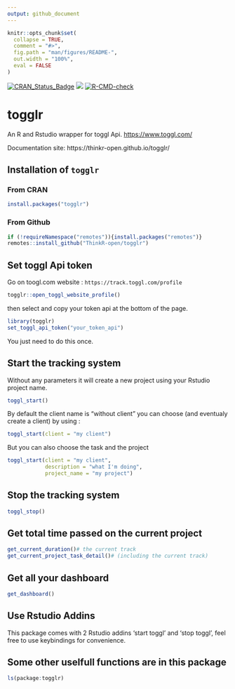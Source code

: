 ```yaml
---
output: github_document
---
```


<!-- README.md is generated from README.Rmd. Please edit that file -->

```r
knitr::opts_chunk$set(
  collapse = TRUE,
  comment = "#>",
  fig.path = "man/figures/README-",
  out.width = "100%",
  eval = FALSE
)
```
  <!-- badges: start -->
[![CRAN_Status_Badge](http://www.r-pkg.org/badges/version/togglr)](https://cran.r-project.org/package=togglr)
[![](http://cranlogs.r-pkg.org/badges/togglr)](https://cran.r-project.org/package=togglr)
  [![R-CMD-check](https://github.com/ThinkR-open/togglr/workflows/R-CMD-check/badge.svg)](https://github.com/ThinkR-open/togglr/actions)
  <!-- badges: end -->
 
# togglr

An R and Rstudio wrapper for toggl Api.
<https://www.toggl.com/>

Documentation site: https://thinkr-open.github.io/togglr/

## Installation of `togglr`


### From CRAN

```r
install.packages("togglr")
```


### From Github
```R
if (!requireNamespace("remotes")){install.packages("remotes")}
remotes::install_github("ThinkR-open/togglr")
```



## Set toggl Api token

Go on toogl.com website : `https://track.toggl.com/profile`

```r
togglr::open_toggl_website_profile()
```

then select and copy your token api at the bottom of the page.

```r
library(togglr)
set_toggl_api_token("your_token_api")
```
You just need to do this once.


## Start the tracking system

Without any parameters it will create a new project using your Rstudio project name. 

```r
toggl_start()
```

By default the client name is "without client" you can choose (and eventualy create a client) by using :

```r
toggl_start(client = "my client")
```

But you can also choose the task and the project

```r
toggl_start(client = "my client",
            description = "what I'm doing",
            project_name = "my project")
```


## Stop the tracking system

```r
toggl_stop()
```


## Get total time passed on the current project

```r
get_current_duration()# the current track
get_current_project_task_detail()# (including the current track)

```

## Get all your dashboard

```r
get_dashboard()
```


## Use Rstudio Addins

This package comes with 2 Rstudio addins 'start toggl' and 'stop toggl', feel free to use keybindings for convenience.


## Some other uselfull functions are in this package

```r
ls(package:togglr)
```
